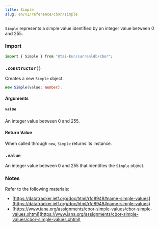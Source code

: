 ```yaml
---
title: Simple
slug: en/v1/reference/cbor/simple
---
```



`Simple` represents a simple value identified by an integer value between 0 and 255.

### Import

```ts
import { Simple } from "@tai-kun/surrealdb/cbor";
```

### `.constructor()`

Creates a new `Simple` object.

```ts
new Simple(value: number);
```

#### Arguments

##### `value`

An integer value between 0 and 255.

#### Return Value

When called through `new`, `Simple` returns its instance.

### `.value` <Badge variant="instance" /><Badge variant="property" />

An integer value between 0 and 255 that identifies the `Simple` object.

### Notes

Refer to the following materials:

- [https://datatracker.ietf.org/doc/html/rfc8949#name-simple-values](https://datatracker.ietf.org/doc/html/rfc8949#name-simple-values)
- [https://www.iana.org/assignments/cbor-simple-values/cbor-simple-values.xhtml](https://www.iana.org/assignments/cbor-simple-values/cbor-simple-values.xhtml)
